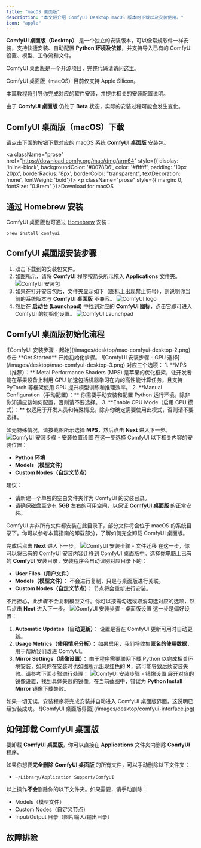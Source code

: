 ```yaml
---
title: "macOS 桌面版"
description: "本文将介绍 ComfyUI Desktop macOS 版本的下载以及安装使用。"
icon: "apple"
---
```



**ComfyUI 桌面版（Desktop）** 是一个独立的安装版本，可以像常规软件一样安装，支持快捷安装、自动配置 **Python 环境及依赖**，并支持导入已有的 ComfyUI 设置、模型、工作流和文件。

ComfyUI 桌面版是一个开源项目，完整代码请访问[这里](https://github.com/Comfy-Org/desktop)。

<Note>ComfyUI 桌面版（macOS）目前仅支持 Apple Silicon。</Note>

本篇教程将引导你完成对应的软件安装，并提供相关的安装配置说明。

<Warning>由于 **ComfyUI 桌面版** 仍处于 **Beta** 状态，实际的安装过程可能会发生变化。</Warning>

## ComfyUI 桌面版（macOS）下载

请点击下面的按钮下载对应的 macOS 系统 **ComfyUI 桌面版** 安装包。

<a className="prose" href="https://download.comfy.org/mac/dmg/arm64" style={{ display: 'inline-block', backgroundColor: '#0078D6', color: '#ffffff', padding: '10px 20px', borderRadius: '8px', borderColor: "transparent", textDecoration: 'none', fontWeight: 'bold'}}>
    <p className="prose" style={{ margin: 0, fontSize: "0.8rem" }}>Download for macOS</p>
</a>

## 通过 Homebrew 安装

ComfyUI 桌面版也可通过 [Homebrew](https://brew.sh/) 安装：

```
brew install comfyui
```

## ComfyUI 桌面版安装步骤

1.  双击下载到的安装包文件。
2.  如图所示，请将 **ComfyUI** 程序按箭头所示拖入 **Applications** 文件夹。
    ![ComfyUI 安装包](/images/desktop/mac-comfyui-desktop-0.png)
3.  如果在打开安装包后，文件夹显示如下（图标上出现禁止符号），则说明你当前的系统版本与 **ComfyUI 桌面版** 不兼容。
    ![ComfyUI logo](/images/desktop/mac-comfyui-desktop-0-1.png)
4.  然后在 **启动台 (Launchpad)** 中找到对应的 **ComfyUI 图标**，点击它即可进入 ComfyUI 的初始化设置。
    ![ComfyUI Launchpad](/images/desktop/mac-comfyui-desktop-1.jpg)

## ComfyUI 桌面版初始化流程

<Steps>
<Step title="开始界面">
  <Tabs>
      <Tab title="正常启动">
      ![ComfyUI 安装步骤 - 起始](/images/desktop/mac-comfyui-desktop-2.png)
      点击 **Get Started** 开始初始化步骤。
      </Tab>
      <Tab title="维护页">
      <MaintenancePage/>
      </Tab>
      </Tabs>
</Step>
<Step title="Select GPU（GPU 选择）">
![ComfyUI 安装步骤 - GPU 选择](/images/desktop/mac-comfyui-desktop-3.png)
对应三个选项：
1. **MPS（推荐）：** Metal Performance Shaders (MPS) 是苹果的优化框架，让开发者能在苹果设备上利用 GPU 加速包括机器学习在内的高性能计算任务，且支持 PyTorch 等框架使用 GPU 提升模型训练和推理效率。
2. **Manual Configuration（手动配置）：** 你需要手动安装和配置 Python 运行环境。除非你知道应该如何配置，否则请不要选择。
3. **Enable CPU Mode（启用 CPU 模式）：** 仅适用于开发人员和特殊情况。除非你确定需要使用此模式，否则请不要选择。
  
如无特殊情况，请按截图所示选择 **MPS**，然后点击 **Next** 进入下一步。
</Step>
<Step title="Install Location（安装位置）">
![ComfyUI 安装步骤 - 安装位置设置](/images/desktop/mac-comfyui-desktop-4.png)
在这一步选择 ComfyUI 以下相关内容的安装位置：
- **Python 环境**
- **Models（模型文件）**
- **Custom Nodes（自定义节点）**

建议：
- 请新建一个单独的空白文件夹作为 ComfyUI 的安装目录。
- 请确保磁盘至少有 **5GB** 左右的可用空间，以保证 **ComfyUI 桌面版** 的正常安装。

<Note>ComfyUI 并非所有文件都安装在此目录下，部分文件将会位于 macOS 的系统目录下。你可以参考本篇指南的卸载部分，了解如何完全卸载 ComfyUI 桌面版。</Note>

完成后点击 **Next** 进入下一步。
</Step>
<Step title="Migrate from Existing Installation（从已有安装迁移 - 可选）">
![ComfyUI 安装步骤 - 文件迁移](/images/desktop/mac-comfyui-desktop-5.png)
在这一步，你可以将已有的 ComfyUI 安装内容迁移到 ComfyUI 桌面版中。选择你电脑上已有的 **ComfyUI** 安装目录，安装程序会自动识别对应目录下的：
- **User Files（用户文件）**
- **Models（模型文件）：** 不会进行复制，只是与桌面版进行关联。
- **Custom Nodes（自定义节点）：** 节点将会重新进行安装。

不用担心，此步骤不会复制模型文件。你可以按需勾选或取消勾选对应的选项，然后点击 **Next** 进入下一步。
</Step>
<Step title="Desktop Settings（桌面版设置）">
![ComfyUI 安装步骤 - 桌面版设置](/images/desktop/mac-comfyui-desktop-6.png)
这一步是偏好设置：
1. **Automatic Updates（自动更新）：** 设置是否在 ComfyUI 更新可用时自动更新。
2. **Usage Metrics（使用情况分析）：** 如果启用，我们将收集**匿名的使用数据**，用于帮助我们改进 ComfyUI。
3. **Mirror Settings（镜像设置）：** 由于程序需要联网下载 Python 以完成相关环境安装，如果你在安装时也如图所示出现红色的 ❌，这可能导致后续安装失败。请参考下面步骤进行处理：
   ![ComfyUI 安装步骤 - 镜像设置](/images/desktop/mac-comfyui-desktop-7.png)
   展开对应的镜像设置，找到具体失败的镜像。在当前截图中，错误为 **Python Install Mirror** 镜像下载失败。
   <MirrorLinks/>  
</Step>
<Step title="完成安装">
如果一切无误，安装程序将完成安装并自动进入 ComfyUI 桌面版界面，这说明已经安装成功。
![ComfyUI 桌面版界面](/images/desktop/comfyui-interface.jpg)
</Step>
</Steps>

<FirstGeneration/>
<UpdateComfyui/>
<AddExternalModels/>
<DesktopVenv/>

## 如何卸载 ComfyUI 桌面版

要卸载 **ComfyUI 桌面版**，你可以直接在 **Applications** 文件夹内删除 **ComfyUI** 程序。

如果你想要**完全删除** **ComfyUI 桌面版** 的所有文件，可以手动删除以下文件夹：
- `~/Library/Application Support/ComfyUI`

以上操作**不会**删除你的以下文件夹。如果需要，请手动删除：
- Models（模型文件）
- Custom Nodes（自定义节点）
- Input/Output 目录（图片输入/输出目录）


## 故障排除

<TroubleshootingGpt/>
<TroubleshootingFeedback
log_path="~/Library/Logs/ComfyUI"
config_path="~/Library/Application Support/ComfyUI"
/>
